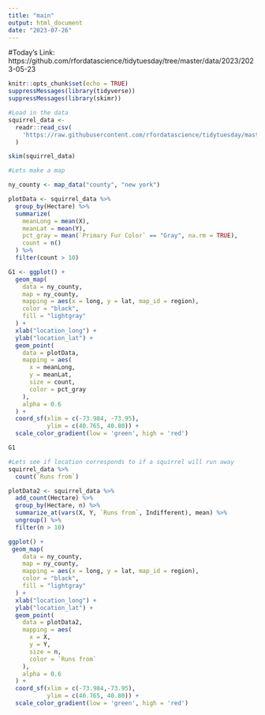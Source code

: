 ```yaml
---
title: "main"
output: html_document
date: "2023-07-26"
---
```


#Today's Link: https://github.com/rfordatascience/tidytuesday/tree/master/data/2023/2023-05-23

```r
knitr::opts_chunk$set(echo = TRUE)
suppressMessages(library(tidyverse))
suppressMessages(library(skimr))
```

```r
#Load in the data
squirrel_data <-
  readr::read_csv(
    'https://raw.githubusercontent.com/rfordatascience/tidytuesday/master/data/2023/2023-05-23/squirrel_data.csv'
  ) 

skim(squirrel_data)
```

```r
#Lets make a map

ny_county <- map_data("county", "new york")

plotData <- squirrel_data %>%
  group_by(Hectare) %>%
  summarize(
    meanLong = mean(X),
    meanLat = mean(Y),
    pct_gray = mean(`Primary Fur Color` == "Gray", na.rm = TRUE),
    count = n()
  ) %>%
  filter(count > 10)

G1 <- ggplot() +
  geom_map(
    data = ny_county,
    map = ny_county,
    mapping = aes(x = long, y = lat, map_id = region),
    color = "black",
    fill = "lightgray"
  ) +
  xlab("location_long") +
  ylab("location_lat") +
  geom_point(
    data = plotData,
    mapping = aes(
      x = meanLong,
      y = meanLat,
      size = count,
      color = pct_gray
    ),
    alpha = 0.6
  ) +
  coord_sf(xlim = c(-73.984, -73.95),
           ylim = c(40.765, 40.80)) +
  scale_color_gradient(low = 'green', high = 'red')

G1
```
```r
#Lets see if location corresponds to if a squirrel will run away
squirrel_data %>%
  count(`Runs from`)

plotData2 <- squirrel_data %>%
  add_count(Hectare) %>%
  group_by(Hectare, n) %>%
  summarize_at(vars(X, Y, `Runs from`, Indifferent), mean) %>%
  ungroup() %>%
  filter(n > 10)

ggplot() +
 geom_map(
    data = ny_county,
    map = ny_county,
    mapping = aes(x = long, y = lat, map_id = region),
    color = "black",
    fill = "lightgray"
  ) +
  xlab("location_long") +
  ylab("location_lat") +
  geom_point(
    data = plotData2,
    mapping = aes(
      x = X,
      y = Y,
      size = n,
      color = `Runs from`
    ),
    alpha = 0.6
  ) +
  coord_sf(xlim = c(-73.984,-73.95),
           ylim = c(40.765, 40.80)) +
  scale_color_gradient(low = 'green', high = 'red')

```



